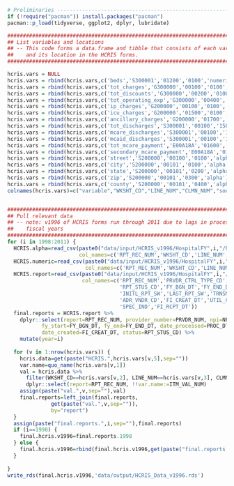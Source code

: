 ```r
# Preliminaries -----------------------------------------------------------
if (!require("pacman")) install.packages("pacman")
pacman::p_load(tidyverse, ggplot2, dplyr, lubridate)
```
```r
########################################################################################
## List variables and locations
## -- This code forms a data.frame and tibble that consists of each variable of interest
##    and its location in the HCRIS forms. 
########################################################################################

hcris.vars = NULL
hcris.vars = rbind(hcris.vars,c('beds','S300001','01200','0100','numeric'))
hcris.vars = rbind(hcris.vars,c('tot_charges','G300000','00100','0100','numeric'))
hcris.vars = rbind(hcris.vars,c('tot_discounts','G300000','00200','0100','numeric'))
hcris.vars = rbind(hcris.vars,c('tot_operating_exp','G300000','00400','0100','numeric'))
hcris.vars = rbind(hcris.vars,c('ip_charges','G200000','00100','0100','numeric'))
hcris.vars = rbind(hcris.vars,c('icu_charges','G200000','01500','0100','numeric'))
hcris.vars = rbind(hcris.vars,c('ancillary_charges','G200000','01700','0100','numeric'))
hcris.vars = rbind(hcris.vars,c('tot_discharges','S300001','00100','1500','numeric'))
hcris.vars = rbind(hcris.vars,c('mcare_discharges','S300001','00100','1300','numeric'))
hcris.vars = rbind(hcris.vars,c('mcaid_discharges','S300001','00100','1400','numeric'))
hcris.vars = rbind(hcris.vars,c('tot_mcare_payment','E00A18A','01600','0100','numeric'))
hcris.vars = rbind(hcris.vars,c('secondary_mcare_payment','E00A18A','01700','0100','numeric'))
hcris.vars = rbind(hcris.vars,c('street','S200000','00100','0100','alpha'))
hcris.vars = rbind(hcris.vars,c('city','S200000','00101','0100','alpha'))
hcris.vars = rbind(hcris.vars,c('state','S200000','00101','0200','alpha'))
hcris.vars = rbind(hcris.vars,c('zip','S200000','00101','0300','alpha'))
hcris.vars = rbind(hcris.vars,c('county','S200000','00101','0400','alpha'))
colnames(hcris.vars)=c("variable","WKSHT_CD","LINE_NUM","CLMN_NUM","source")


########################################################################################
## Pull relevant data
## -- note: v1996 of HCRIS forms run through 2011 due to lags in processing and hospital
##    fiscal years
########################################################################################
for (i in 1998:2011) {
  HCRIS.alpha=read_csv(paste0("data/input/HCRIS_v1996/HospitalFY",i,"/hosp_",i,"_ALPHA.CSV"),
                       col_names=c('RPT_REC_NUM','WKSHT_CD','LINE_NUM','CLMN_NUM','ITM_VAL_NUM'))
  HCRIS.numeric=read_csv(paste0("data/input/HCRIS_v1996/HospitalFY",i,"/hosp_",i,"_NMRC.CSV"),
                         col_names=c('RPT_REC_NUM','WKSHT_CD','LINE_NUM','CLMN_NUM','ITM_VAL_NUM'))
  HCRIS.report=read_csv(paste0("data/input/HCRIS_v1996/HospitalFY",i,"/hosp_",i,"_RPT.CSV",sep=""),
                        col_names=c('RPT_REC_NUM','PRVDR_CTRL_TYPE_CD','PRVDR_NUM','NPI',
                                    'RPT_STUS_CD','FY_BGN_DT','FY_END_DT','PROC_DT',
                                    'INITL_RPT_SW','LAST_RPT_SW','TRNSMTL_NUM','FI_NUM',
                                    'ADR_VNDR_CD','FI_CREAT_DT','UTIL_CD','NPR_DT',
                                    'SPEC_IND','FI_RCPT_DT'))
  final.reports = HCRIS.report %>%
    dplyr::select(report=RPT_REC_NUM, provider_number=PRVDR_NUM, npi=NPI, 
           fy_start=FY_BGN_DT, fy_end=FY_END_DT, date_processed=PROC_DT, 
           date_created=FI_CREAT_DT, status=RPT_STUS_CD) %>%
    mutate(year=i)
  
  for (v in 1:nrow(hcris.vars)) {
    hcris.data=get(paste("HCRIS.",hcris.vars[v,5],sep=""))
    var.name=quo_name(hcris.vars[v,1])    
    val = hcris.data %>%
      filter(WKSHT_CD==hcris.vars[v,2], LINE_NUM==hcris.vars[v,3], CLMN_NUM==hcris.vars[v,4]) %>%
      dplyr::select(report=RPT_REC_NUM, !!var.name:=ITM_VAL_NUM) 
    assign(paste("val.",v,sep=""),val)
    final.reports=left_join(final.reports, 
              get(paste("val.",v,sep="")),
              by="report")
  }
  assign(paste("final.reports.",i,sep=""),final.reports)
  if (i==1998) {
    final.hcris.v1996=final.reports.1998
  } else {
    final.hcris.v1996=rbind(final.hcris.v1996,get(paste("final.reports.",i,sep="")))
  }
  
}
write_rds(final.hcris.v1996,'data/output/HCRIS_Data_v1996.rds')

```